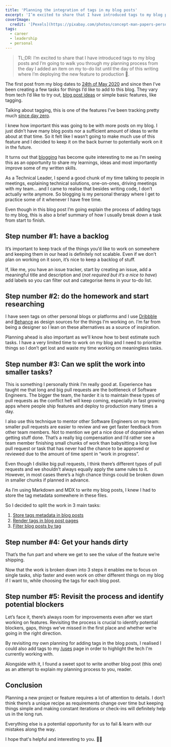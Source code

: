 ```yaml
---
title: 'Planning the integration of tags in my blog posts'
excerpt: 'I’m excited to share that I have introduced tags to my blog posts and I’m going to walk you through my planning process from the day I added this to my to-do list until the day of this writing where I’m deploying the new feature to production.'
coverImage:
  credit: '[Pexels](https://pixabay.com/photos/concept-man-papers-person-plan-1868728/)'
tags:
  - career
  - leadership
  - personal
---
```


> TL;DR: I’m excited to share that I have introduced tags to my blog posts and I’m going to walk you through my planning process from the day I added an item on my to-do list until the day of this writing where I’m deploying the new feature to production 🚀.

The first post from my blog dates to [24th of May 2020](/blog/hello-world) and since then I’ve been creating a few tasks for things I’d like to add to this blog.
They vary from tech I’d like to try out, [blog post ideas](https://github.com/mersocarlin/mersocarlin.com/issues?q=is%3Aopen+is%3Aissue+label%3A%22Blog+Post%22) or simple basic features, like tagging.

Talking about tagging, this is one of the features I’ve been tracking pretty much [since day zero](https://github.com/mersocarlin/mersocarlin.com/issues/115).

I knew how important this was going to be with more posts on my blog.
I just didn’t have many blog posts nor a sufficient amount of ideas to write about at that time.
So it felt like I wasn’t going to make much use of this feature and I decided to keep it on the back burner to potentially work on it in the future.

It turns out that [blogging](/blog) has become quite interesting to me as I’m seeing this as an opportunity to share my learnings, ideas and most importantly improve some of my written skills.

As a Technical Leader, I spend a good chunk of my time talking to people in meetings, explaining technical solutions, one-on-ones, driving meetings with my team... and I came to realise that besides writing code, I don’t actually write anymore.
So blogging is my personal therapy where I get to practice some of it whenever I have free time.

Even though in this blog post I’m going explain the process of adding tags to my blog, this is also a brief summary of how I usually break down a task from start to finish.

## Step number #1: have a backlog

It’s important to keep track of the things you’d like to work on somewhere and keeping them in our head is definitely not scalable.
Even if we don't plan on working on it soon, it’s nice to keep a backlog of stuff.

If, like me, you have an issue tracker, start by creating an issue, add a meaningful title and description and (_not required but it’s a nice to have_) add labels so you can filter out and categorise items in your to-do list.

## Step number #2: do the homework and start researching

I have seen tags on other personal blogs or platforms and I use [Dribbble](https://dribbble.com/) and [Behance](https://www.behance.net/) as design sources for the things I’m working on.
I’m far from being a designer so I lean on these alternatives as a source of inspiration.

Planning ahead is also important as we’ll know how to best estimate such tasks.
I have a very limited time to work on my blog and I need to prioritize things so I don’t get lost and waste my time working on meaningless tasks.

## Step number #3: Can we split the work into smaller tasks?

This is something I personally think I’m really good at.
Experience has taught me that long and big pull requests are the bottleneck of Software Engineers.
The bigger the team, the harder it is to maintain these types of pull requests as the conflict hell will keep coming, especially in fast growing apps where people ship features and deploy to production many times a day.

I also use this technique to mentor other Software Engineers on my team: smaller pull requests are easier to review and we get faster feedback from other team members. Not to mention we get a nice dose of dopamine when getting stuff done. That’s a really big compensation and I’d rather see a team member finishing small chunks of work than babysitting a long live pull request or task that has never had the chance to be approved or reviewed due to the amount of time spent in “work in progress”.

Even though I dislike big pull requests, I think there’s different types of pull requests and we shouldn’t always equally apply the same rules to it.
However, in most cases there’s a high chance things could be broken down in smaller chunks if planned in advance.

As I’m using Markdown and MDX to write my blog posts, I knew I had to store the tag metadata somewhere in these files.

So I decided to split the work in 3 main tasks:

1. [Store tags metadata in blog posts](https://github.com/mersocarlin/mersocarlin.com/pull/235)
2. [Render tags in blog post pages](https://github.com/mersocarlin/mersocarlin.com/pull/238)
3. [Filter blog posts by tag](https://github.com/mersocarlin/mersocarlin.com/pull/239)

## Step number #4: Get your hands dirty

That’s the fun part and where we get to see the value of the feature we’re shipping.

Now that the work is broken down into 3 steps it enables me to focus on single tasks, ship faster and even work on other different things on my blog if I want to, while choosing the tags for each blog post.

## Step number #5: Revisit the process and identify potential blockers

Let’s face it, there’s always room for improvements even after we start working on features.
Revisiting the process is crucial to identify potential blockers, gaps, things we’ve missed in the first place and whether we’re going in the right direction.

By revisiting my own planning for adding tags in the blog posts, I realised I could also add tags to my [/uses](/uses) page in order to highlight the tech I'm currently working with.

Alongside with it, I found a sweet spot to write another blog post (this one) as an attempt to explain my planning process to you, reader.

## Conclusion

Planning a new project or feature requires a lot of attention to details.
I don’t think there’s a unique recipe as requirements change over time but keeping things simple and making constant iterations or check-ins will definitely help us in the long run.

Everything else is a potential opportunity for us to fail & learn with our mistakes along the way.

I hope that's helpful and interesting to you. 👋🏼
